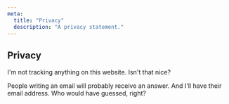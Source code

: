 ```yaml
---
meta:
  title: "Privacy"
  description: "A privacy statement."
---
```


## Privacy

I'm not tracking anything on this website. Isn't that nice?

People writing an email will probably receive an answer. And I'll have their email address. Who would have guessed, right?

